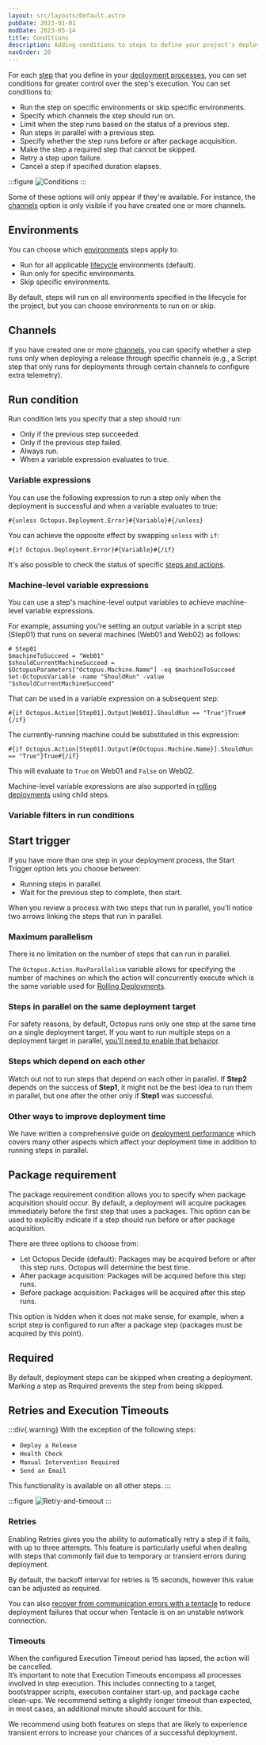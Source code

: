 ```yaml
---
layout: src/layouts/Default.astro
pubDate: 2023-01-01
modDate: 2023-05-14
title: Conditions
description: Adding conditions to steps to define your project's deployment process.
navOrder: 20
---
```


For each [step](/docs/projects/steps/) that you define in your [deployment processes](/docs/projects/deployment-process), you can set conditions for greater control over the step's execution. You can set conditions to:

- Run the step on specific environments or skip specific environments.
- Specify which channels the step should run on.
- Limit when the step runs based on the status of a previous step.
- Run steps in parallel with a previous step.
- Specify whether the step runs before or after package acquisition.
- Make the step a required step that cannot be skipped.
- Retry a step upon failure.
- Cancel a step if specified duration elapses.

:::figure
![Conditions](/docs/projects/steps/conditions/images/conditions.png "width=500")
:::

Some of these options will only appear if they're available. For instance, the [channels](/docs/releases/channels) option is only visible if you have created one or more channels.

## Environments

You can choose which [environments](/docs/infrastructure/environments) steps apply to:

- Run for all applicable [lifecycle](/docs/releases/lifecycles) environments (default).
- Run only for specific environments.
- Skip specific environments.

By default, steps will run on all environments specified in the lifecycle for the project, but you can choose environments to run on or skip.

## Channels

If you have created one or more [channels](/docs/releases/channels), you can specify whether a step runs only when deploying a release through specific channels (e.g., a Script step that only runs for deployments through certain channels to configure extra telemetry).

## Run condition

Run condition lets you specify that a step should run:

- Only if the previous step succeeded.
- Only if the previous step failed.
- Always run.
- When a variable expression evaluates to true.

### Variable expressions

You can use the following expression to run a step only when the deployment is successful and when a variable evaluates to true:

```
#{unless Octopus.Deployment.Error}#{Variable}#{/unless}
```

You can achieve the opposite effect by swapping `unless` with `if`:

```
#{if Octopus.Deployment.Error}#{Variable}#{/if}
```

It's also possible to check the status of specific [steps and actions](/docs/projects/variables/system-variables/#tracking-deployment-status).

### Machine-level variable expressions

You can use a step's machine-level output variables to achieve machine-level variable expressions.

For example, assuming you're setting an output variable in a script step (Step01) that runs on several machines (Web01 and Web02) as follows:

```
# Step01
$machineToSucceed = "Web01"
$shouldCurrentMachineSucceed = $OctopusParameters["Octopus.Machine.Name"] -eq $machineToSucceed
Set-OctopusVariable -name "ShouldRun" -value "$shouldCurrentMachineSucceed"
```

That can be used in a variable expression on a subsequent step:

```
#{if Octopus.Action[Step01].Output[Web01].ShouldRun == "True"}True#{/if}
```

The currently-running machine could be substituted in this expression:

```
#{if Octopus.Action[Step01].Output[#{Octopus.Machine.Name}].ShouldRun == "True"}True#{/if}
```

This will evaluate to `True` on Web01 and `False` on Web02.

Machine-level variable expressions are also supported in [rolling deployments](/docs/deployments/patterns/rolling-deployments-with-octopus) using child steps.

### Variable filters in run conditions

<VariableFiltersInOctostacheConditionals />

## Start trigger

If you have more than one step in your deployment process, the Start Trigger option lets you choose between:

- Running steps in parallel.
- Wait for the previous step to complete, then start.

When you review a process with two steps that run in parallel, you'll notice two arrows linking the steps that run in parallel.

### Maximum parallelism

There is no limitation on the number of steps that can run in parallel. 

The `Octopus.Action.MaxParallelism` variable allows for specifying the number of machines on which the action will concurrently execute which is the same variable used for [Rolling Deployments](https://octopus.com/docs/deployments/patterns/rolling-deployments-with-octopus).


### Steps in parallel on the same deployment target

For safety reasons, by default, Octopus runs only one step at the same time on a single deployment target. If you want to run multiple steps on a deployment target in parallel, [you'll need to enable that behavior](/docs/administration/managing-infrastructure/run-multiple-processes-on-a-target-simultaneously).

### Steps which depend on each other

Watch out not to run steps that depend on each other in parallel. If **Step2** depends on the success of **Step1**, it might not be the best idea to run them in parallel, but one after the other only if **Step1** was successful.

### Other ways to improve deployment time

We have written a comprehensive guide on [deployment performance](/docs/projects/deployment-process/performance) which covers many other aspects which affect your deployment time in addition to running steps in parallel.

## Package requirement

The package requirement condition allows you to specify when package acquisition should occur. By default, a deployment will acquire packages immediately before the first step that uses a packages. This option can be used to explicitly indicate if a step should run before or after package acquisition.

There are three options to choose from:

- Let Octopus Decide (default): Packages may be acquired before or after this step runs. Octopus will determine the best time.
- After package acquisition: Packages will be acquired before this step runs.
- Before package acquisition: Packages will be acquired after this step runs.

This option is hidden when it does not make sense, for example, when a script step is configured to run after a package step (packages must be acquired by this point).

## Required

By default, deployment steps can be skipped when creating a deployment. Marking a step as Required prevents the step from being skipped.

## Retries and Execution Timeouts

:::div{.warning}
With the exception of the following steps:

- `Deploy a Release`
- `Health Check`
- `Manual Intervention Required`
- `Send an Email`

This functionality is available on all other steps.
:::

:::figure
![Retry-and-timeout](/docs/projects/steps/conditions/images/retry-timeout.png "width=500")
:::

### Retries
Enabling Retries gives you the ability to automatically retry a step if it fails, with up to three attempts. This feature is particularly useful when dealing with steps that commonly fail due to temporary or transient errors during deployment.

By default, the backoff interval for retries is 15 seconds, however this value can be adjusted as required.

 You can also [recover from communication errors with a tentacle](/docs/infrastructure/deployment-targets/machine-policies/#recover-from-communication-errors) to reduce deployment failures that occur when Tentacle is on an unstable network connection.

### Timeouts
When the configured Execution Timeout period has lapsed, the action will be cancelled.    
It’s important to note that Execution Timeouts encompass all processes involved in step execution. This includes connecting to a target, bootstrapper scripts, execution container start-up, and package cache clean-ups. We recommend setting a slightly longer timeout than expected, in most cases, an additional minute should account for this.

We recommend using both features on steps that are likely to experience transient errors to increase your chances of a successful deployment.